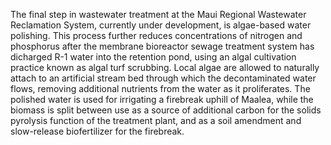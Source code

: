\centerline{Abstract}
The final step in wastewater treatment at the Maui Regional Wastewater Reclamation System, currently under development, is algae-based water polishing. This process further reduces concentrations of nitrogen and phosphorus after the membrane bioreactor sewage treatment system has dicharged R-1 water into the retention pond, using an algal cultivation practice known as algal turf scrubbing. Local algae are allowed to naturally attach to an artificial stream bed through which the decontaminated water flows, removing additional nutrients from the water as it proliferates. The polished water is used for irrigating a firebreak uphill of Maalea, while the biomass is split between use as a source of additional carbon for the solids pyrolysis function of the treatment plant, and as a soil amendment and slow-release biofertilizer for the firebreak.
\vspace{12 pt}
